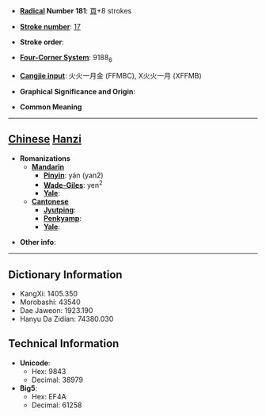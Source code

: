 * '''[[Wiktionary:Chinese radical index| Radical]] Number 181''': [[Wiktionary:Chinese radical index 頁|頁]]+8 strokes

* '''[[Wiktionary:Chinese total strokes index|Stroke number]]''': [[Wiktionary:Chinese total strokes index 17|17]]

* '''Stroke order''': 

* '''[[Wiktionary:Chinese four corner index|Four-Corner System]]''': 9188<sub>6</sub>

* '''[[Wiktionary:Chinese Cangjie index|Cangjie input]]''': 火火一月金 (FFMBC), X火火一月 (XFFMB)

* '''Graphical Significance and Origin''': 

* '''Common Meaning'''

----

== [[Chinese]] [[Hanzi]] ==

* '''Romanizations'''
** '''[[Mandarin]]'''
*** '''[[Pinyin]]''': yán (yan2)
*** '''[[Wade-Giles]]''': yen<sup>2</sup>
*** '''[[Yale]]''': 
** '''[[Cantonese]]'''
*** '''[[Jyutping]]''':
*** '''[[Penkyamp]]''': 
*** '''[[Yale]]''': 

* '''Other info''': 

----

== Dictionary Information ==

* KangXi: 1405.350
* Morobashi: 43540
* Dae Jaweon: 1923.190
* Hanyu Da Zidian: 74380.030

== Technical Information ==

* '''Unicode''':
** Hex: 9843
** Decimal: 38979
* '''Big5''':
** Hex: EF4A
** Decimal: 61258